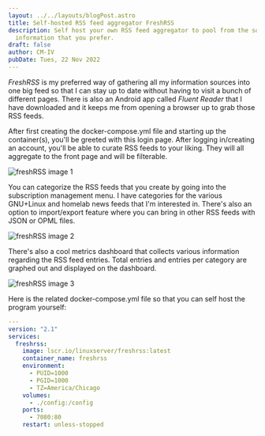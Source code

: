 ```yaml
---
layout: ../../layouts/blogPost.astro
title: Self-hosted RSS feed aggregator FreshRSS
description: Self host your own RSS feed aggregator to pool from the sources of
  information that you prefer.
draft: false
author: CM-IV
pubDate: Tues, 22 Nov 2022
---
```

*FreshRSS* is my preferred way of gathering all my information sources into one big feed so that I can stay up to date without having to visit a bunch of different pages.  There is also an Android app called *Fluent Reader* that I have downloaded and it keeps me from opening a browser up to grab those RSS feeds.

After first creating the docker-compose.yml file and starting up the container(s), you'll be greeted with this login page.  After logging in/creating an account, you'll be able to curate RSS feeds to your liking.  They will all aggregate to the front page and will be filterable.

<img alt="freshRSS image 1" width={860} height={392} src="https://ik.imagekit.io/xbkhabiqcy9/img/Screenshot_2022-11-22_at_08-01-09_Login___FreshRSS_3jLdVFLzm.png?ik-sdk-version=javascript-1.4.3&updatedAt=1669125709880" />

You can categorize the RSS feeds that you create by going into the subscription management menu.  I have categories for the various GNU+Linux and homelab news feeds that I'm interested in.  There's also an option to import/export feature where you can bring in other RSS feeds with JSON or OPML files.

<img alt="freshRSS image 2" width={860} height={392} src="https://ik.imagekit.io/xbkhabiqcy9/img/Screenshot_2022-11-22_at_08-22-03__103__Main_stream___FreshRSS_aPkF2Ujbb.png?ik-sdk-version=javascript-1.4.3&updatedAt=1669126940053" />

There's also a cool metrics dashboard that collects various information regarding the RSS feed entries.  Total entries and entries per category are graphed out and displayed on the dashboard.

<img alt="freshRSS image 3" width={860} height={392} src="https://ik.imagekit.io/xbkhabiqcy9/img/Screenshot_2022-11-22_at_08-33-42_Statistics___FreshRSS_l_87zWnH2.png?ik-sdk-version=javascript-1.4.3&updatedAt=1669127639979" />

Here is the related docker-compose.yml file so that you can self host the program yourself:

```yaml
---
version: "2.1"
services:
  freshrss:
    image: lscr.io/linuxserver/freshrss:latest
    container_name: freshrss
    environment:
      - PUID=1000
      - PGID=1000
      - TZ=America/Chicago
    volumes:
      - ./config:/config
    ports:
      - 7080:80
    restart: unless-stopped
```